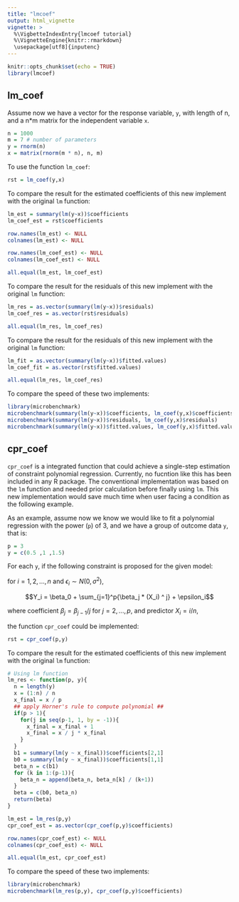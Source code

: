 ```yaml
---
title: "lmcoef"
output: html_vignette
vignette: >
  %\VigbetteIndexEntry{lmcoef tutorial}
  %\VignetteEngine{knitr::rmarkdown}
  \usepackage[utf8]{inputenc}
---
```


```r
knitr::opts_chunk$set(echo = TRUE)
library(lmcoef)
```

## lm_coef

Assume now we have a vector for the response variable, `y`, with length of n, and a n*m matrix for the independent variable `x`.

```r
n = 1000
m = 7 # number of parameters
y = rnorm(n)
x = matrix(rnorm(m * n), n, m)
```

To use the function `lm_coef`:

```r
rst = lm_coef(y,x)
```

To compare the result for the estimated coefficients of this new implement with the original `lm` function:

```r
lm_est = summary(lm(y~x))$coefficients
lm_coef_est = rst$coefficients

row.names(lm_est) <- NULL
colnames(lm_est) <- NULL

row.names(lm_coef_est) <- NULL
colnames(lm_coef_est) <- NULL

all.equal(lm_est, lm_coef_est)
```

To compare the result for the residuals of this new implement with the original `lm` function:

```r
lm_res = as.vector(summary(lm(y~x))$residuals)
lm_coef_res = as.vector(rst$residuals)

all.equal(lm_res, lm_coef_res)
```

To compare the result for the residuals of this new implement with the original `lm` function:

```r
lm_fit = as.vector(summary(lm(y~x))$fitted.values)
lm_coef_fit = as.vector(rst$fitted.values)

all.equal(lm_res, lm_coef_res)
```

To compare the speed of these two implements:

```r
library(microbenchmark)
microbenchmark(summary(lm(y~x))$coefficients, lm_coef(y,x)$coefficients)
microbenchmark(summary(lm(y~x))$residuals, lm_coef(y,x)$residuals)
microbenchmark(summary(lm(y~x))$fitted.values, lm_coef(y,x)$fitted.values)

```

## cpr_coef

`cpr_coef` is a integrated function that could achieve a single-step estimation of constraint polynomial regression. Currently, no fucntion like this has been included in any R package. The conventional implementation was based on the `lm` function and needed prior calculation before finally using `lm`. This new implementation would save much time when user facing a condition as the following example.

As an example, assume now we know we would like to fit a polynomial regression with the power (`p`) of 3, and we have a group of outcome data `y`, that is:

```r
p = 3
y = c(0.5 ,1 ,1.5)
```

For each `y`, if the following constraint is proposed for the given model:

for $i = 1,2,...,n$ and $\epsilon_i \sim N(0,\sigma^2)$, 

$$Y_i = \beta_0 + \sum_{j=1}^p{\beta_j * (X_i) ^ j} + \epsilon_i$$ 

where coefficient $\beta_j = \beta_{j-1} / j$ for $j = 2,...,p$, and predictor $X_i = i / n$,

the function `cpr_coef` could be implemented:

```r
rst = cpr_coef(p,y)
```

To compare the result for the estimated coefficients of this new implement with the original `lm` function:

```r
# Using lm function
lm_res <- function(p, y){
  n = length(y)
  x = (1:n) / n
  x_final = x / p
  ## apply Horner's rule to compute polynomial ##
  if(p > 1){
    for(j in seq(p-1, 1, by = -1)){
      x_final = x_final + 1
      x_final = x / j * x_final
    }
  }
  b1 = summary(lm(y ~ x_final))$coefficients[2,1]
  b0 = summary(lm(y ~ x_final))$coefficients[1,1]
  beta_n = c(b1)
  for (k in 1:(p-1)){
    beta_n = append(beta_n, beta_n[k] / (k+1))
  }
  beta = c(b0, beta_n)
  return(beta)
}

lm_est = lm_res(p,y)
cpr_coef_est = as.vector(cpr_coef(p,y)$coefficients)

row.names(cpr_coef_est) <- NULL
colnames(cpr_coef_est) <- NULL

all.equal(lm_est, cpr_coef_est)
```

To compare the speed of these two implements:

```r
library(microbenchmark)
microbenchmark(lm_res(p,y), cpr_coef(p,y)$coefficients)
```
